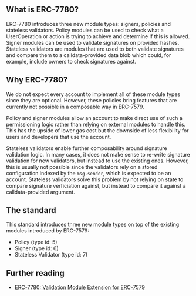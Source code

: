 ## What is ERC-7780?

ERC-7780 introduces three new module types: signers, policies and stateless validators. Policy modules can be used to check what a UserOperation or action is trying to achieve and determine if this is allowed. Signer modules can be used to validate signatures on provided hashes. Stateless validators are modules that are used to both validate signatures and compare them to a calldata-provided data blob which could, for example, include owners to check signatures against. 

## Why ERC-7780?

We do not expect every account to implement all of these module types since they are optional. However, these policies bring features that are currently not possible in a composable way in ERC-7579.

Policy and signer modules allow an account to make direct use of such a permissioning logic rather than relying on external modules to handle this. This has the upside of lower gas cost but the downside of less flexibility for users and developers that use the account.

Stateless validators enable further composability around signature validation logic. In many cases, it does not make sense to re-write signature validation for new validators, but instead to use the existing ones. However, this is usually not possible since the validators rely on a stored configuration indexed by the `msg.sender`, which is expected to be an account. Stateless validators solve this problem by not relying on state to compare signature verficiation against, but instead to compare it against a calldata-provided argument.

## The standard

This standard introduces three new module types on top of the existing modules introduced by ERC-7579:

- Policy (type id: 5)
- Signer (type id: 6)
- Stateless Validator (type id: 7)

## Further reading

- [ERC-7780: Validation Module Extension for ERC-7579](https://eips.ethereum.org/EIPS/eip-7780)
